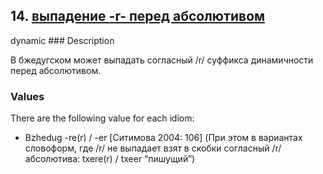 ## 14. <a href =  'https://agricolamz.github.io/The_Circassian_Isoglosses_Database/14.html'>выпадение -r- перед абсолютивом</a>
dynamic
### Description

В бжедугском может выпадать согласный /r/ суффикса динамичности перед абсолютивом.

### Values
There are the following value for each idiom:

* Bzhedug  -re(r) / -er [Ситимова 2004: 106] (При этом в вариантах словоформ, где /r/ не выпадает взят в скобки согласный /r/ абсолютива: txere(r) / txeer "пишущий")

